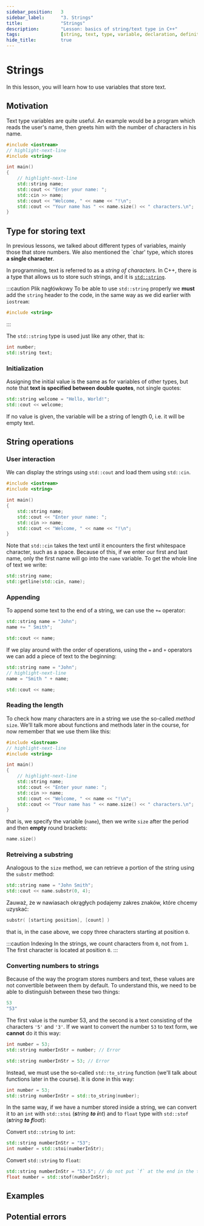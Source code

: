 ```yaml
---
sidebar_position:	3
sidebar_label:		"3. Strings"
title:				"Strings"
description:		"Lesson: basics of string/text type in C++"
tags:				[string, text, type, variable, declaration, definition, initialization]
hide_title:			true
---
```


<!-- Presets -->

<!-- Components -->

<NotFinished/>

# Strings

In this lesson, you will learn how to use variables that store text.

## Motivation

Text type variables are quite useful. An example would be a program which
reads the user's name, then greets him with the number of characters in his name.

```cpp title="🔹 Program that loads a name"
#include <iostream>
// highlight-next-line
#include <string>

int main()
{
	// highlight-next-line
	std::string name;
	std::cout << "Enter your name: ";
	std::cin >> name;
	std::cout << "Welcome, " << name << "!\n";
	std::cout << "Your name has " << name.size() << " characters.\n";
}
```

## Type for storing text

In previous lessons, we talked about different types of variables, mainly those
that store numbers. We also mentioned the `char' type, which stores
**a single character**.

In programming, text is referred to as a *string of characters*.
In C++, there is a type that allows us to store such strings, and it is [`std::string`](/docs/std/containers/strings/string).

:::caution Plik nagłówkowy
To be able to use `std::string` properly we **must** add the `string` header to the code,
in the same way as we did earlier with `iostream`:

```cpp
#include <string>
```
:::

The `std::string` type is used just like any other, that is:

```cpp title="🔹 Using the string type"
int number;
std::string text;
```

### Initialization

Assigning the initial value is the same as for variables of other types,
but note that **text is specified between double quotes**, not single quotes:

```cpp
std::string welcome = "Hello, World!";
std::cout << welcome;
```

If no value is given, the variable will be a string of length 0, i.e. it will be empty text.

## String operations

### User interaction

We can display the strings using `std::cout` and load them using `std::cin`.

```cpp title="🔹 Name reading and welcome message"
#include <iostream>
#include <string>

int main()
{
	std::string name;
	std::cout << "Enter your name: ";
	std::cin >> name;
	std::cout << "Welcome, " << name << "!\n";
}
```

Note that `std::cin` takes the text until it encounters the first whitespace character, such as a space.
Because of this, if we enter our first and last name, only the first name will go into the `name` variable.
To get the whole line of text we write:

```cpp title="🔹 Reading a whole line of text"
std::string name;
std::getline(std::cin, name);
```

### Appending

To append some text to the end of a string, we can use the `+=` operator:

```cpp
std::string name = "John";
name += " Smith";

std::cout << name;
```

If we play around with the order of operations, using the `=` and `+` operators we can
add a piece of text to the beginning:

```cpp
std::string name = "John";
// highlight-next-line
name = "Smith " + name;

std::cout << name;
```

### Reading the length

To check how many characters are in a string we use the so-called *method* `size`.
We'll talk more about functions and methods later in the course, for now remember that
we use them like this:

```cpp title="🔹 Program that loads a name"
#include <iostream>
// highlight-next-line
#include <string>

int main()
{
	// highlight-next-line
	std::string name;
	std::cout << "Enter your name: ";
	std::cin >> name;
	std::cout << "Welcome, " << name << "!\n";
	std::cout << "Your name has " << name.size() << " characters.\n";
}
```

that is, we specify the variable (`name`), then we write `size` after the period and then **empty** round brackets:

```cpp title="🔹 Calling the size method"
name.size()
```

### Retreiving a substring

Analogous to the `size` method, we can retrieve a portion of the string using the `substr` method:

```cpp title="🔹 Calling the substr method"
std::string name = "John Smith";
std::cout << name.substr(0, 4);
```

Zauważ, że w nawiasach okrągłych podajemy zakres znaków, które chcemy uzyskać:

```cpp
substr( [starting position], [count] )
```

that is, in the case above, we copy three characters starting at position `0`.

:::caution Indexing
In the strings, we count characters from `0`, not from `1`. The first character is located at position `0`.
:::

### Converting numbers to strings

Because of the way the program stores numbers and text, these values
are not convertible between them by default. To understand this, we need to be able to distinguish between
these two things:

```cpp
53
"53"
```

The first value is the number 53, and the second is a text consisting of the characters `'5'` and `'3'`.
If we want to convert the number `53` to text form, we **cannot** do it this way:

<Tabs>
<TabItem value="bad1" label="❌ Incorrect" default>

```cpp
int number = 53;
std::string numberInStr	= number; // Error
```

</TabItem>
<TabItem value="bad2" label="❌ Incorrect">

```cpp
std::string numberInStr	= 53; // Error
```

</TabItem>
</Tabs>


Instead, we must use the so-called `std::to_string` function (we'll talk about functions later in the course).
It is done in this way:

```cpp title="✔ Converting a number to a text"
int number = 53;
std::string numberInStr	= std::to_string(number);
```

In the same way, if we have a number stored inside a string, we can
convert it to an `int` with `std::stoi` (_**s**tring **to** **i**nt_) and
to `float` type with `std::stof` (_**s**tring **to** **f**loat_):

<Tabs>
<TabItem value="stoi" label="🔵 std::stoi" default>

Convert `std::string` to `int`:
```cpp
std::string numberInStr = "53";
int number = std::stoi(numberInStr);
```

</TabItem>
<TabItem value="stof" label="🟣 std::stof">

Convert `std::string` to `float`:
```cpp
std::string numberInStr = "53.5"; // do not put `f` at the end in the text
float number = std::stof(numberInStr);
```

</TabItem>
</Tabs>


## Examples

<ImproveSection />

## Potential errors

<ImproveSection />